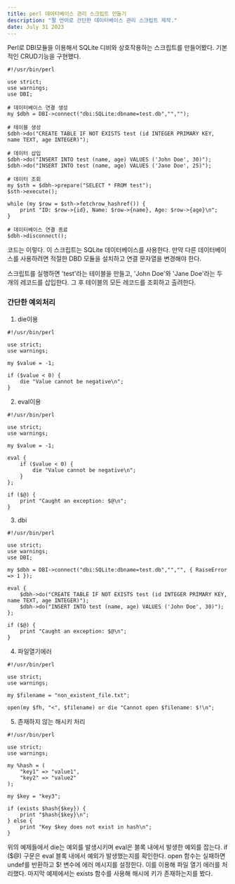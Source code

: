 ```yaml
---
title: perl 데이터베이스 관리 스크립트 만들기
description: "펄 언어로 간단한 데이터베이스 관리 스크립트 제작."
date: July 31 2023
---
```


Perl로 DBI모듈을 이용해서 SQLite 디비와 상호작용하는 스크립트를 만들어봤다.
기본적인 CRUD기능을 구현했다.

```
#!/usr/bin/perl

use strict;
use warnings;
use DBI;

# 데이터베이스 연결 생성
my $dbh = DBI->connect("dbi:SQLite:dbname=test.db","","");

# 테이블 생성
$dbh->do("CREATE TABLE IF NOT EXISTS test (id INTEGER PRIMARY KEY, name TEXT, age INTEGER)");

# 데이터 삽입
$dbh->do("INSERT INTO test (name, age) VALUES ('John Doe', 30)");
$dbh->do("INSERT INTO test (name, age) VALUES ('Jane Doe', 25)");

# 데이터 조회
my $sth = $dbh->prepare("SELECT * FROM test");
$sth->execute();

while (my $row = $sth->fetchrow_hashref()) {
    print "ID: $row->{id}, Name: $row->{name}, Age: $row->{age}\n";
}

# 데이터베이스 연결 종료
$dbh->disconnect();

```

코드는 이렇다.
이 스크립트는 SQLite 데이터베이스를 사용한다. 
만약 다른 데이터베이스를 사용하려면 적절한 DBD 모듈을 설치하고 연결 문자열을 변경해야 한다.

스크립트를 실행하면 'test'라는 테이블을 만들고, 'John Doe'와 'Jane Doe'라는 두 개의 레코드를 삽입한다. 
그 후 테이블의 모든 레코드를 조회하고 출려한다.


### 간단한 예외처리

1. die이용
```
#!/usr/bin/perl

use strict;
use warnings;

my $value = -1;

if ($value < 0) {
    die "Value cannot be negative\n";
}

```
2. eval이용

```
#!/usr/bin/perl

use strict;
use warnings;

my $value = -1;

eval {
    if ($value < 0) {
        die "Value cannot be negative\n";
    }
};

if ($@) {
    print "Caught an exception: $@\n";
}

```
3. dbi
```
#!/usr/bin/perl

use strict;
use warnings;
use DBI;

my $dbh = DBI->connect("dbi:SQLite:dbname=test.db","","", { RaiseError => 1 });

eval {
    $dbh->do("CREATE TABLE IF NOT EXISTS test (id INTEGER PRIMARY KEY, name TEXT, age INTEGER)");
    $dbh->do("INSERT INTO test (name, age) VALUES ('John Doe', 30)");
};

if ($@) {
    print "Caught an exception: $@\n";
}

```
4. 파일열기에러
```
#!/usr/bin/perl

use strict;
use warnings;

my $filename = "non_existent_file.txt";

open(my $fh, "<", $filename) or die "Cannot open $filename: $!\n";

```
5. 존재하지 않는 해시키 처리
```
#!/usr/bin/perl

use strict;
use warnings;

my %hash = (
    "key1" => "value1",
    "key2" => "value2"
);

my $key = "key3";

if (exists $hash{$key}) {
    print "$hash{$key}\n";
} else {
    print "Key $key does not exist in hash\n";
}

```
위의 예제들에서 die는 예외를 발생시키며 eval은 블록 내에서 발생한 예외를 잡는다. 
if ($@) 구문은 eval 블록 내에서 예외가 발생했는지를 확인한다. 
open 함수는 실패하면 undef를 반환하고 $! 변수에 에러 메시지를 설정한다. 
이를 이용해 파일 열기 에러를 처리했다. 
마지막 예제에서는 exists 함수를 사용해 해시에 키가 존재하는지를 봤다.